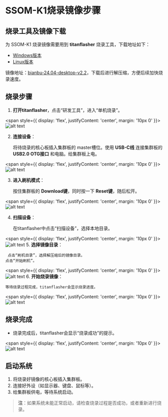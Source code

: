 
# SSOM-K1烧录镜像步骤

## 烧录工具及镜像下载

为 SSOM-K1 烧录镜像需要用到 **titanflasher** 烧录工具，下载地址如下：

- [Windows版本](https://cloud.spacemit.com/prod-api/release/download/tools?token=titantools_for_windows_X86_X64)
- [Linux版本](https://cloud.spacemit.com/prod-api/release/download/tools?token=titantools_for_linux_64BIT_APPIMAGE)

镜像地址：[bianbu-24.04-desktop-v2.2](https://pan.baidu.com/s/1TnG3lHML6Qi0zBplCSjm_Q?pwd=yfw9)，下载后进行解压缩，方便后续加快烧录速度。

## 烧录步骤

1. **打开titanflasher**，点击“研发工具”，进入“单机烧录”。

<span style={{ 
  display: 'flex', 
  justifyContent: 'center',
  margin: '10px 0'
}}>
   ![alt text](./static/ssom_k1_install_image.png)
</span>

2. **连接设备**：
   
    将待烧录的核心板插入集群板的 master槽位。使用 **USB-C线** 连接集群板的 **USB2.0 OTG接口** 和电脑。给集群板上电。

<span style={{ 
  display: 'flex', 
  justifyContent: 'center',
  margin: '10px 0'
}}>
  ![alt text](./static/ssom_k1_install_image-1.png)
</span>

3. **进入刷机模式**：
   
    按住集群板的 **Download键**，同时按一下 **Reset键**，随后松开。

<span style={{ 
  display: 'flex', 
  justifyContent: 'center',
  margin: '10px 0'
}}>
  ![alt text](./static/ssom_k1_install_image-2.png)
</span>

4. **扫描设备**：
   
    在titanflasher中点击“扫描设备”，选择本地目录。

<span style={{ 
  display: 'flex', 
  justifyContent: 'center',
  margin: '10px 0'
}}>
![alt text](./static/ssom_k1_install_image-3.png)
</span>
5. **选择镜像目录**：
   
     点击“刷机目录”，选择解压缩后的镜像目录。
    点击“开始刷机”。

<span style={{ 
  display: 'flex', 
  justifyContent: 'center',
  margin: '10px 0'
}}>
![alt text](./static/ssom_k1_install_image-4.png)
</span>
6. **开始烧录镜像**：
   
    等待烧录过程完成，titanflasher会显示烧录进度。

<span style={{ 
  display: 'flex', 
  justifyContent: 'center',
  margin: '10px 0'
}}>
![alt text](./static/ssom_k1_install_image-5.png)
</span>
## 烧录完成

- 烧录完成后，titanflasher会显示“烧录成功”的提示。

<span style={{ 
  display: 'flex', 
  justifyContent: 'center',
  margin: '10px 0'
}}>
![alt text](./static/ssom_k1_install_image-6.png)
</span>
## 启动系统

1. 将烧录好镜像的核心板插入集群板。
2. 连接好外设（如显示器、键盘、鼠标等）。
3. 给集群板供电，等待系统启动。

> **注**：如果系统未能正常启动，请检查烧录过程是否成功，或者重新进行烧录。
